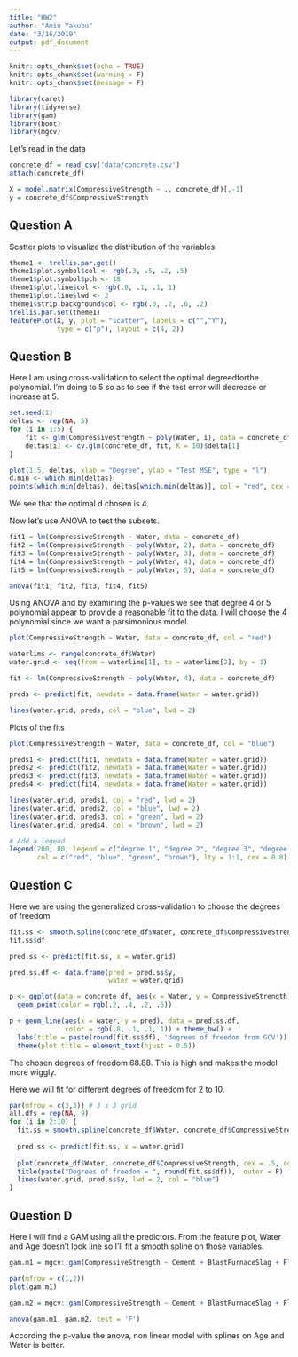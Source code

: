 ```yaml
---
title: "HW2"
author: "Amin Yakubu"
date: "3/16/2019"
output: pdf_document
---
```


```r
knitr::opts_chunk$set(echo = TRUE)
knitr::opts_chunk$set(warning = F)
knitr::opts_chunk$set(message = F)
```

```r
library(caret)
library(tidyverse)
library(gam)
library(boot)
library(mgcv)
```

Let's read in the data 

```r
concrete_df = read_csv('data/concrete.csv')
attach(concrete_df)
```

```r
X = model.matrix(CompressiveStrength ~ ., concrete_df)[,-1]
y = concrete_df$CompressiveStrength
```

## Question A 

Scatter plots to visualize the distribution of the variables

```r
theme1 <- trellis.par.get()
theme1$plot.symbol$col <- rgb(.3, .5, .2, .5)
theme1$plot.symbol$pch <- 18
theme1$plot.line$col <- rgb(.8, .1, .1, 1)
theme1$plot.line$lwd <- 2
theme1$strip.background$col <- rgb(.0, .2, .6, .2)
trellis.par.set(theme1)
featurePlot(X, y, plot = "scatter", labels = c("","Y"),
            type = c("p"), layout = c(4, 2))
```

## Question B

Here I am using cross-validation  to  select  the  optimal  degreedforthe polynomial. I'm doing to 5 so as to see if the test error will decrease or increase at 5. 

```r
set.seed(1)
deltas <- rep(NA, 5)
for (i in 1:5) {
    fit <- glm(CompressiveStrength ~ poly(Water, i), data = concrete_df)
    deltas[i] <- cv.glm(concrete_df, fit, K = 10)$delta[1]
}

plot(1:5, deltas, xlab = "Degree", ylab = "Test MSE", type = "l")
d.min <- which.min(deltas)
points(which.min(deltas), deltas[which.min(deltas)], col = "red", cex = 2, pch = 20)
```

We see that the optimal d chosen is 4. 

Now let's use ANOVA to test the subsets. 

```r
fit1 = lm(CompressiveStrength ~ Water, data = concrete_df)
fit2 = lm(CompressiveStrength ~ poly(Water, 2), data = concrete_df)
fit3 = lm(CompressiveStrength ~ poly(Water, 3), data = concrete_df)
fit4 = lm(CompressiveStrength ~ poly(Water, 4), data = concrete_df)
fit5 = lm(CompressiveStrength ~ poly(Water, 5), data = concrete_df)
```

```r
anova(fit1, fit2, fit3, fit4, fit5)
```

Using ANOVA and by examining the p-values we see that degree 4 or 5 polynomial appear to provide a reasonable fit to the data. I will choose the 4 polynomial since we want a parsimonious model.

```r
plot(CompressiveStrength ~ Water, data = concrete_df, col = "red")

waterlims <- range(concrete_df$Water)
water.grid <- seq(from = waterlims[1], to = waterlims[2], by = 1)

fit <- lm(CompressiveStrength ~ poly(Water, 4), data = concrete_df)

preds <- predict(fit, newdata = data.frame(Water = water.grid))

lines(water.grid, preds, col = "blue", lwd = 2)
```

Plots of the fits 
```r
plot(CompressiveStrength ~ Water, data = concrete_df, col = "blue")

preds1 <- predict(fit1, newdata = data.frame(Water = water.grid))
preds2 <- predict(fit2, newdata = data.frame(Water = water.grid))
preds3 <- predict(fit3, newdata = data.frame(Water = water.grid))
preds4 <- predict(fit4, newdata = data.frame(Water = water.grid))

lines(water.grid, preds1, col = "red", lwd = 2)
lines(water.grid, preds2, col = "blue", lwd = 2)
lines(water.grid, preds3, col = "green", lwd = 2)
lines(water.grid, preds4, col = "brown", lwd = 2)

# Add a legend
legend(200, 80, legend = c("degree 1", "degree 2", "degree 3", "degree 4"),
       col = c("red", "blue", "green", "brown"), lty = 1:1, cex = 0.8)
```

## Question C

Here we are using the generalized cross-validation to choose the degrees of freedom

```r
fit.ss <- smooth.spline(concrete_df$Water, concrete_df$CompressiveStrength, keep.data = T)
fit.ss$df

pred.ss <- predict(fit.ss, x = water.grid)

pred.ss.df <- data.frame(pred = pred.ss$y,
                         water = water.grid)

p <- ggplot(data = concrete_df, aes(x = Water, y = CompressiveStrength)) +
  geom_point(color = rgb(.2, .4, .2, .5))

p + geom_line(aes(x = water, y = pred), data = pred.ss.df, 
              color = rgb(.8, .1, .1, 1)) + theme_bw() + 
  labs(title = paste(round(fit.ss$df), 'degrees of freedom from GCV')) + 
  theme(plot.title = element_text(hjust = 0.5))
```

The chosen degrees of freedom 68.88. This is high and makes the model more wiggly. 

Here we will fit for different degrees of freedom for 2 to 10. 

```r
par(mfrow = c(3,3)) # 3 x 3 grid
all.dfs = rep(NA, 9)
for (i in 2:10) {
  fit.ss = smooth.spline(concrete_df$Water, concrete_df$CompressiveStrength, df = i)
  
  pred.ss <- predict(fit.ss, x = water.grid)
  
  plot(concrete_df$Water, concrete_df$CompressiveStrength, cex = .5, col = "darkgrey")
  title(paste("Degrees of freedom = ", round(fit.ss$df)),  outer = F)
  lines(water.grid, pred.ss$y, lwd = 2, col = "blue")
}
```

## Question D

Here I will find a GAM using all the predictors. From the feature plot, Water and Age doesn't look line so I'll fit a smooth spline on those variables. 

```r
gam.m1 = mgcv::gam(CompressiveStrength ~ Cement + BlastFurnaceSlag + FlyAsh + s(Water) + Superplasticizer + CoarseAggregate + FineAggregate + s(Age), data = concrete_df)

par(mfrow = c(1,2))
plot(gam.m1)
```

```r
gam.m2 = mgcv::gam(CompressiveStrength ~ Cement + BlastFurnaceSlag + FlyAsh + Water + Superplasticizer + CoarseAggregate + FineAggregate + Age, data = concrete_df)

anova(gam.m1, gam.m2, test = 'F')
```

According the p-value the anova, non linear model with splines on Age and Water is better. 

















































